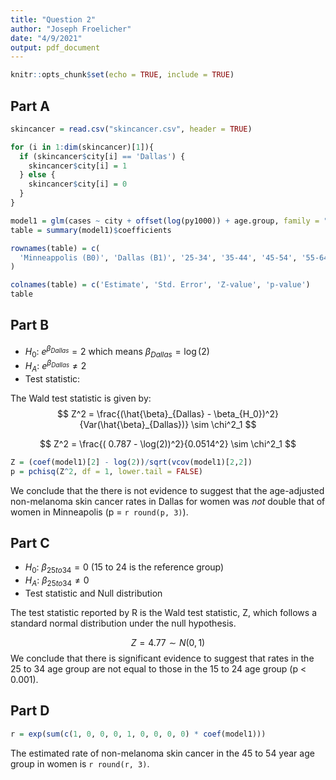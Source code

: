 ---
title: "Question 2"
author: "Joseph Froelicher"
date: "4/9/2021"
output: pdf_document
---

```{r setup}
knitr::opts_chunk$set(echo = TRUE, include = TRUE)

```

## Part A
```{r a}
skincancer = read.csv("skincancer.csv", header = TRUE)

for (i in 1:dim(skincancer)[1]){
  if (skincancer$city[i] == 'Dallas') {
    skincancer$city[i] = 1
  } else {
    skincancer$city[i] = 0
  }
}

model1 = glm(cases ~ city + offset(log(py1000)) + age.group, family = "poisson", data = skincancer)
table = summary(model1)$coefficients

rownames(table) = c(
  'Minneappolis (B0)', 'Dallas (B1)', '25-34', '35-44', '45-54', '55-64', '65-74', '75-84', '85+'
)

colnames(table) = c('Estimate', 'Std. Error', 'Z-value', 'p-value')
table

```

## Part B
* $H_0$: $e^{\beta_{Dallas}} = 2$ which means $\beta_{Dallas} = \log(2)$
* $H_A$: $e^{\beta_{Dallas}} \ne 2$
* Test statistic: 

The Wald test statistic is given by:
$$
Z^2 = \frac{(\hat{\beta}_{Dallas} - \beta_{H_0})^2}{Var(\hat{\beta}_{Dallas})} \sim \chi^2_1
$$

$$
Z^2 = \frac{( 0.787 - \log(2))^2}{0.0514^2} \sim \chi^2_1
$$

```{r b}
Z = (coef(model1)[2] - log(2))/sqrt(vcov(model1)[2,2])
p = pchisq(Z^2, df = 1, lower.tail = FALSE)

```

We conclude that the there is not evidence to suggest that the age-adjusted non-melanoma skin cancer rates in Dallas for women was *not* double that of women in Minneapolis (p = `r round(p, 3)`).

## Part C
* $H_0$: $\beta_{25 to 34} = 0$ (15 to 24 is the reference group)
* $H_A$: $\beta_{25 to 34} \ne 0$
* Test statistic and Null distribution

The test statistic reported by R is the Wald test statistic, Z, which follows a standard normal distribution under the null hypothesis.

$$Z = 4.77 \sim N(0, 1)$$
We conclude that there is significant evidence to suggest that rates in the 25 to 34 age group are not equal to those in the 15 to 24 age group (p < 0.001). 

## Part D
```{r d}
r = exp(sum(c(1, 0, 0, 0, 1, 0, 0, 0, 0) * coef(model1)))

```
The estimated rate of non-melanoma skin cancer in the 45 to 54 year age group in women is `r round(r, 3)`.
